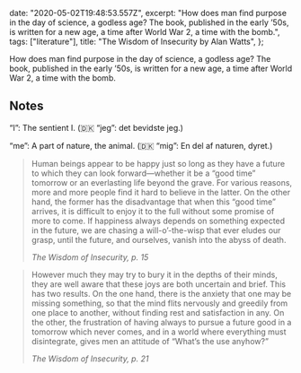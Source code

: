 

  date: "2020-05-02T19:48:53.557Z",
  excerpt:
    "How does man find purpose in the day of science, a godless age? The book, published in the early ’50s, is written for a new age, a time after World War 2, a time with the bomb.",
  tags: ["literature"],
  title: "The Wisdom of Insecurity by Alan Watts",
};

How does man find purpose in the day of science, a godless age? The book, published in the early ’50s, is written for a new age, a time after World War 2, a time with the bomb.

## Notes

“I”: The sentient I. (🇩🇰 “jeg”: det bevidste jeg.)

“me”: A part of nature, the animal. (🇩🇰 “mig”: En del af naturen, dyret.)

> Human beings appear to be happy just so long as they have a future to which they can look forward—whether it be a “good time” tomorrow or an everlasting life beyond the grave. For various reasons, more and more people find it hard to believe in the latter.
> On the other hand, the former has the disadvantage that when this “good time” arrives, it is difficult to enjoy it to the full without some promise of more to come. If happiness always depends on something expected in the future, we are chasing a will-o’-the-wisp that ever eludes our grasp, until the future, and ourselves, vanish into the abyss of death.
>
> <cite>The Wisdom of Insecurity, p. 15</cite>

> However much they may try to bury it in the depths of their minds, they are well aware that these joys are both uncertain and brief. This has two results. On the one hand, there is the anxiety that one may be missing something, so that the mind flits nervously and greedily from one place to another, without finding rest and satisfaction in any. On the other, the frustration of having always to pursue a future good in a tomorrow which never comes, and in a world where everything must disintegrate, gives men an attitude of “What’s the use anyhow?”
>
> <cite>The Wisdom of Insecurity, p. 21</cite>
